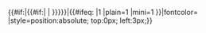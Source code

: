 <noinclude>
<div class="NavHead" style="position:relative; width:100%; padding-left:10em;">{{{1}}}
</noinclude>{{#if:{{{2|}}}|{{#if:{{{fontcolor|}}}| <span style="color:{{{fontcolor|}}};">{{{1}}}</span> | {{{1}}} }}}}{{tnavbar |{{{2|{{{1<noinclude>|Tnavbar-navframe</noinclude>}}}}}}|{{#ifeq: {{{plain|}}} |1 |plain=1 |mini=1 }}|fontcolor={{{fontcolor|}}} |style=position:absolute; top:0px; left:3px;}}<noinclude>
</div></div>
</noinclude>